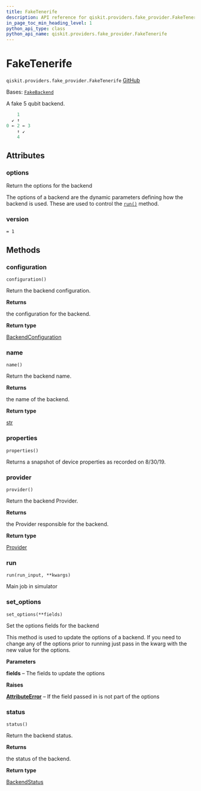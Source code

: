 ```yaml
---
title: FakeTenerife
description: API reference for qiskit.providers.fake_provider.FakeTenerife
in_page_toc_min_heading_level: 1
python_api_type: class
python_api_name: qiskit.providers.fake_provider.FakeTenerife
---
```


# FakeTenerife

<span id="qiskit.providers.fake_provider.FakeTenerife" />

`qiskit.providers.fake_provider.FakeTenerife` [GitHub](https://github.com/qiskit/qiskit/tree/stable/0.46/qiskit/providers/fake_provider/backends/tenerife/fake_tenerife.py "view source code")

Bases: [`FakeBackend`](providers_fake_provider#qiskit.providers.fake_provider.FakeBackend "qiskit.providers.fake_provider.fake_backend.FakeBackend")

A fake 5 qubit backend.

```python
    1
  ↙ ↑
0 ← 2 ← 3
    ↑ ↙
    4
```

## Attributes

<span id="qiskit.providers.fake_provider.FakeTenerife.options" />

### options

Return the options for the backend

The options of a backend are the dynamic parameters defining how the backend is used. These are used to control the [`run()`](#qiskit.providers.fake_provider.FakeTenerife.run "qiskit.providers.fake_provider.FakeTenerife.run") method.

<span id="qiskit.providers.fake_provider.FakeTenerife.version" />

### version

`= 1`

## Methods

### configuration

<span id="qiskit.providers.fake_provider.FakeTenerife.configuration" />

`configuration()`

Return the backend configuration.

**Returns**

the configuration for the backend.

**Return type**

[BackendConfiguration](qiskit.providers.models.BackendConfiguration "qiskit.providers.models.BackendConfiguration")

### name

<span id="qiskit.providers.fake_provider.FakeTenerife.name" />

`name()`

Return the backend name.

**Returns**

the name of the backend.

**Return type**

[str](https://docs.python.org/3/library/stdtypes.html#str "(in Python v3.12)")

### properties

<span id="qiskit.providers.fake_provider.FakeTenerife.properties" />

`properties()`

Returns a snapshot of device properties as recorded on 8/30/19.

### provider

<span id="qiskit.providers.fake_provider.FakeTenerife.provider" />

`provider()`

Return the backend Provider.

**Returns**

the Provider responsible for the backend.

**Return type**

[Provider](qiskit.providers.Provider "qiskit.providers.Provider")

### run

<span id="qiskit.providers.fake_provider.FakeTenerife.run" />

`run(run_input, **kwargs)`

Main job in simulator

### set\_options

<span id="qiskit.providers.fake_provider.FakeTenerife.set_options" />

`set_options(**fields)`

Set the options fields for the backend

This method is used to update the options of a backend. If you need to change any of the options prior to running just pass in the kwarg with the new value for the options.

**Parameters**

**fields** – The fields to update the options

**Raises**

[**AttributeError**](https://docs.python.org/3/library/exceptions.html#AttributeError "(in Python v3.12)") – If the field passed in is not part of the options

### status

<span id="qiskit.providers.fake_provider.FakeTenerife.status" />

`status()`

Return the backend status.

**Returns**

the status of the backend.

**Return type**

[BackendStatus](qiskit.providers.models.BackendStatus "qiskit.providers.models.BackendStatus")

